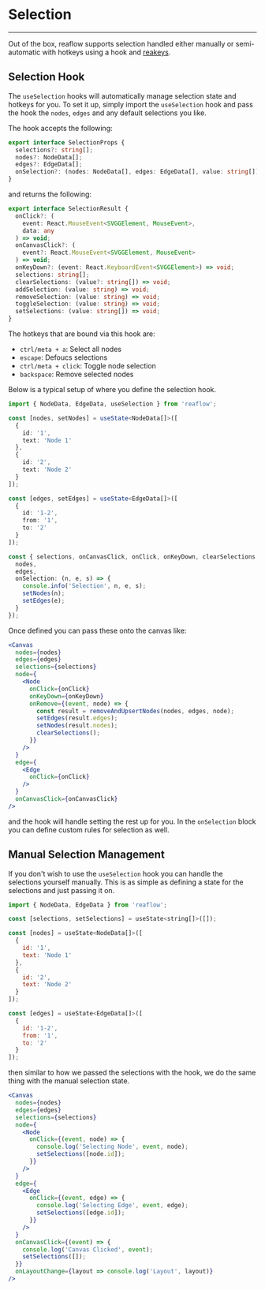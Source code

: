 
<Meta title="Docs/Selection" />

# Selection

---

Out of the box, reaflow supports selection handled either manually or
semi-automatic with hotkeys using a hook and [reakeys](https://github.com/reaviz/reakeys).

## Selection Hook
The `useSelection` hooks will automatically manage selection state and hotkeys
for you. To set it up, simply import the `useSelection` hook and pass the hook
the `nodes`, `edges` and any default selections you like.

The hook accepts the following:

```ts
export interface SelectionProps {
  selections?: string[];
  nodes?: NodeData[];
  edges?: EdgeData[];
  onSelection?: (nodes: NodeData[], edges: EdgeData[], value: string[]) => void;
}
```

and returns the following:

```ts
export interface SelectionResult {
  onClick?: (
    event: React.MouseEvent<SVGGElement, MouseEvent>,
    data: any
  ) => void;
  onCanvasClick?: (
    event?: React.MouseEvent<SVGGElement, MouseEvent>
  ) => void;
  onKeyDown?: (event: React.KeyboardEvent<SVGGElement>) => void;
  selections: string[];
  clearSelections: (value?: string[]) => void;
  addSelection: (value: string) => void;
  removeSelection: (value: string) => void;
  toggleSelection: (value: string) => void;
  setSelections: (value: string[]) => void;
}
```

The hotkeys that are bound via this hook are:

- `ctrl/meta + a`: Select all nodes
- `escape`: Defoucs selections
- `ctrl/meta + click`: Toggle node selection
- `backspace`: Remove selected nodes

Below is a typical setup of where you define the selection hook.

```ts
import { NodeData, EdgeData, useSelection } from 'reaflow';

const [nodes, setNodes] = useState<NodeData[]>([
  {
    id: '1',
    text: 'Node 1'
  },
  {
    id: '2',
    text: 'Node 2'
  }
]);

const [edges, setEdges] = useState<EdgeData[]>([
  {
    id: '1-2',
    from: '1',
    to: '2'
  }
]);

const { selections, onCanvasClick, onClick, onKeyDown, clearSelections } = useSelection({
  nodes,
  edges,
  onSelection: (n, e, s) => {
    console.info('Selection', n, e, s);
    setNodes(n);
    setEdges(e);
  }
});
```

Once defined you can pass these onto the canvas like:

```jsx
<Canvas
  nodes={nodes}
  edges={edges}
  selections={selections}
  node={
    <Node
      onClick={onClick}
      onKeyDown={onKeyDown}
      onRemove={(event, node) => {
        const result = removeAndUpsertNodes(nodes, edges, node);
        setEdges(result.edges);
        setNodes(result.nodes);
        clearSelections();
      }}
    />
  }
  edge={
    <Edge
      onClick={onClick}
    />
  }
  onCanvasClick={onCanvasClick}
/>
```

and the hook will handle setting the rest up for you. In the `onSelection`
block you can define custom rules for selection as well.

## Manual Selection Management
If you don't wish to use the `useSelection` hook you can handle the selections
yourself manually. This is as simple as defining a state for the selections
and just passing it on.

```jsx
import { NodeData, EdgeData } from 'reaflow';

const [selections, setSelections] = useState<string[]>([]);

const [nodes] = useState<NodeData[]>([
  {
    id: '1',
    text: 'Node 1'
  },
  {
    id: '2',
    text: 'Node 2'
  }
]);

const [edges] = useState<EdgeData[]>([
  {
    id: '1-2',
    from: '1',
    to: '2'
  }
]);
```

then similar to how we passed the selections with the hook, we do the same
thing with the manual selection state.

```jsx
<Canvas
  nodes={nodes}
  edges={edges}
  selections={selections}
  node={
    <Node
      onClick={(event, node) => {
        console.log('Selecting Node', event, node);
        setSelections([node.id]);
      }}
    />
  }
  edge={
    <Edge
      onClick={(event, edge) => {
        console.log('Selecting Edge', event, edge);
        setSelections([edge.id]);
      }}
    />
  }
  onCanvasClick={(event) => {
    console.log('Canvas Clicked', event);
    setSelections([]);
  }}
  onLayoutChange={layout => console.log('Layout', layout)}
/>
```
